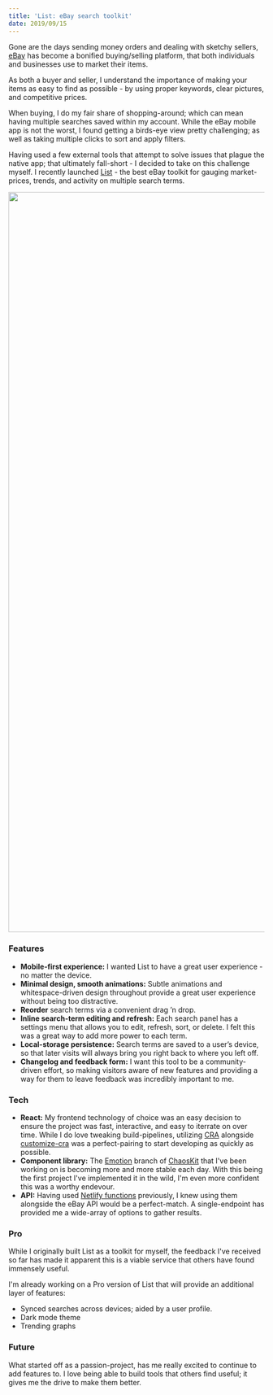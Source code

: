 ```yaml
---
title: 'List: eBay search toolkit'
date: 2019/09/15
---
```


Gone are the days sending money orders and dealing with sketchy sellers, [eBay](https://ebay.com) has become a bonified buying/selling platform, that both individuals and businesses use to market their items.

As both a buyer and seller, I understand the importance of making your items as easy to find as possible - by using proper keywords, clear pictures, and competitive prices.

When buying, I do my fair share of shopping-around; which can mean having multiple searches saved within my account. While the eBay mobile app is not the worst, I found getting a birds-eye view pretty challenging; as well as taking multiple clicks to sort and apply filters.

Having used a few external tools that attempt to solve issues that plague the native app; that ultimately fall-short - I decided to take on this challenge myself. I recently launched [List](https://list.zslabs.com) - the best eBay toolkit for gauging market-prices, trends, and activity on multiple search terms.

<TextLink href="https://list.zslabs.com">
  <Image src="/uploads/list.png" width="1900" height="1456" />
</TextLink>

### Features

- **Mobile-first experience:** I wanted List to have a great user experience - no matter the device.
- **Minimal design, smooth animations:** Subtle animations and whitespace-driven design throughout provide a great user experience without being too distractive.
- **Reorder** search terms via a convenient drag ’n drop.
- **Inline search-term editing and refresh:** Each search panel has a settings menu that allows you to edit, refresh, sort, or delete. I felt this was a great way to add more power to each term.
- **Local-storage persistence:** Search terms are saved to a user’s device, so that later visits will always bring you right back to where you left off.
- **Changelog and feedback form:** I want this tool to be a community-driven effort, so making visitors aware of new features and providing a way for them to leave feedback was incredibly important to me.

### Tech

- **React:** My frontend technology of choice was an easy decision to ensure the project was fast, interactive, and easy to iterrate on over time. While I do love tweaking build-pipelines, utilizing [CRA](https://github.com/facebook/create-react-app) alongside [customize-cra](https://github.com/arackaf/customize-cra) was a perfect-pairing to start developing as quickly as possible.
- **Component library:** The [Emotion](https://emotion.sh) branch of [ChaosKit](https://github.com/gremlin/chaoskit) that I've been working on is becoming more and more stable each day. With this being the first project I've implemented it in the wild, I'm even more confident this was a worthy endevour.
- **API:** Having used [Netlify functions](https://www.netlify.com/docs/functions/) previously, I knew using them alongside the eBay API would be a perfect-match. A single-endpoint has provided me a wide-array of options to gather results.

### Pro

While I originally built List as a toolkit for myself, the feedback I've received so far has made it apparent this is a viable service that others have found immensely useful.

I'm already working on a Pro version of List that will provide an additional layer of features:

- Synced searches across devices; aided by a user profile.
- Dark mode theme
- Trending graphs

### Future

What started off as a passion-project, has me really excited to continue to add features to. I love being able to build tools that others find useful; it gives me the drive to make them better.

